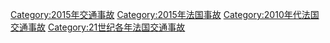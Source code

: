 [[Category:2015年交通事故|Category:2015年交通事故]]
[[Category:2015年法国事故|Category:2015年法国事故]]
[[Category:2010年代法国交通事故|Category:2010年代法国交通事故]]
[[Category:21世纪各年法国交通事故|Category:21世纪各年法国交通事故]]